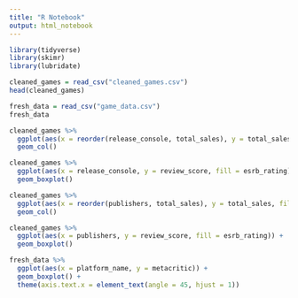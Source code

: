 ```yaml
---
title: "R Notebook"
output: html_notebook
---
```


```r
library(tidyverse)
library(skimr)
library(lubridate) 
```

```r
cleaned_games = read_csv("cleaned_games.csv")
head(cleaned_games)

fresh_data = read_csv("game_data.csv")
fresh_data
```

```r
cleaned_games %>%
  ggplot(aes(x = reorder(release_console, total_sales), y = total_sales, fill = esrb_rating)) +
  geom_col()
```

```r
cleaned_games %>% 
  ggplot(aes(x = release_console, y = review_score, fill = esrb_rating)) +
  geom_boxplot()
```

```r
cleaned_games %>%
  ggplot(aes(x = reorder(publishers, total_sales), y = total_sales, fill = esrb_rating)) +
  geom_col()
```

```r
cleaned_games %>% 
  ggplot(aes(x = publishers, y = review_score, fill = esrb_rating)) +
  geom_boxplot()
```
```r
fresh_data %>% 
  ggplot(aes(x = platform_name, y = metacritic)) +
  geom_boxplot() +
  theme(axis.text.x = element_text(angle = 45, hjust = 1))
```